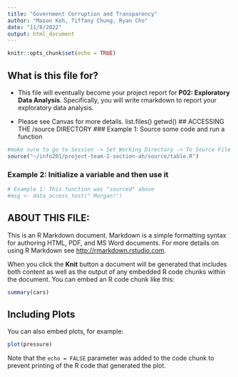 ```yaml
---
title: "Government Corruption and Transparency"
author: "Mason Koh, Tiffany Chung, Ryan Cho"
date: "11/8/2022"
output: html_document
---                 
```

```r
knitr::opts_chunk$set(echo = TRUE)
```

## What is this file for?

* This file will eventually become your project report for **P02: Exploratory Data Analysis**. Specifically, you will write rmarkdown to report your exploratory data analysis.

* Please see Canvas for more details.
list.files()
getwd()
## ACCESSING THE /source DIRECTORY
### Example 1: Source some code and run a function
```r
#make sure to go to Session -> Set Working Directory -> To Source File Location
source("~/info201/project-team-2-section-ah/source/table.R")


```

### Example 2: Initialize a variable and then use it
```r
# Example 1: This function was "sourced" above
#msg <- data_access_test(" Morgan!")
```


## ABOUT THIS FILE: 

This is an R Markdown document. Markdown is a simple formatting syntax for authoring HTML, PDF, and MS Word documents. For more details on using R Markdown see <http://rmarkdown.rstudio.com>.

When you click the **Knit** button a document will be generated that includes both content as well as the output of any embedded R code chunks within the document. You can embed an R code chunk like this:

```r
summary(cars)
```

## Including Plots

You can also embed plots, for example:

```r
plot(pressure)
```

Note that the `echo = FALSE` parameter was added to the code chunk to prevent printing of the R code that generated the plot.
